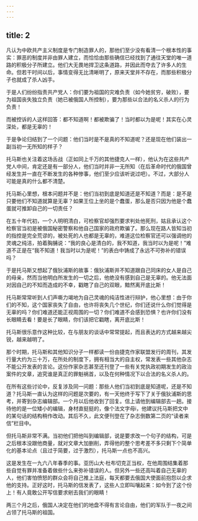 ```yaml
---
---
---
```

title: 2
---




凡认为中欧共产主义制度是专门制造罪人的，那他们至少没有看清一个根本性的事实：罪恶的制度并非由罪人建立，而恰恰由那些确信已经找到了通往天堂的唯一道路的积极分子所建立。他们大无畏地捍卫这条道路，并因此而夺去了许多人的生命。但若干时间以后，事情变得无比清晰明了，原来天堂并不存在，而那些积极分子也就成了杀人凶手。

于是人们纷纷指责共产党人：你们要为祖国的灾难负责（如今她贫穷，破败），要为祖国丧失独立负责（她已被俄国人所控制），要为那些以合法的名义杀人的行为负责！

而被控诉的人这样回答：都不知道啊！都被欺骗了！当时都以为是呢！其实在心灵深处，都是无辜的！

于是争论归结到了一个问题：他们当时是不是真的不知道呢？还是现在他们装出一副当初一无所知的样子？

托马斯也关注着这场舌战（正如同上千万的其他捷克人一样），他认为在这些共产党人中间，肯定还是有一部分人，他们当时并非一无所知（在后革命时代的俄国曾经发生并一直在不断发生的各种惨事，他们至少应该听说过吧）。不过，大部分人可能是真的什么都不清楚。

托马斯心里想，根本问题并不是：他们当初到底是知道还是不知道？而是：是不是只要他们不知道就算是无辜？如果王位上坐的是个蠢蛋，那么是否只因为他是个蠢蛋就可推卸自己的一切责任？

在五十年代初，一个人明明清白，可检察官却强烈要求判处他死刑，姑且承认这个检察官当初是被俄国秘密警察和他自己国家的政府欺骗了。那么现在路人皆知当初的指控是完全荒谬的，被处死的人也都是无辜的，难道这位检察官还可以强调他的灵魂之纯洁，拍着胸脯说：“我的良心是清白的，我不知道，我当时以为是呢！”难道不正是在“我不知道！我当时以为是呢！”的表白中铸成了永远不可弥补的错误吗？

于是托马斯又想起了俄狄浦斯的故事：俄狄浦斯并不知道跟自己同床的女人是自己的母亲，然而当他明白所发生的一切之后，他绝没有感到自己是无辜的。他无法面对因自己的不知而造成的不幸，戳瞎了自己的双眼，黯然离开底比斯！

托马斯常常听到人们声嘶力竭地为自己灵魂的纯洁性进行辩护，他心里想：由于你们的不知，这个国家丧失了自由，也许将丧失几个世纪，你们还说什么你们觉得是无辜的吗？你们难道还能正视周围的一切？你们难道不会感到恐惧？也许你们没有长眼睛去看！要是长了眼睛，你们该把它戳瞎，离开底比斯！

托马斯很乐意作这种比较，在与朋友的谈话中常常提起，而且表达的方式越来越尖锐，越来越明了。

那个时期，托马斯和其他知识分子一样都读一份由捷克作家联盟发行的周刊，其发行量大约为三十万，在所处的制度下，拥有相当大的自主权，常发表一些其他杂志不能公开发表的言论。这份作家杂志甚至还刊登了一些有关党执政初期发生的政治案件的文章，追究谁是真正的罪魁祸首，以及在何种情况下以合法的名义杀人的。

在所有这些讨论中，反复涉及同一问题：那些人他们当初到底是知道呢，还是不知道？托马斯一直认为这样的问题是次要的，有一天他终于写下了关于俄狄浦斯的思考，并寄到杂志编辑部。一个月以后他收到了回复。信上请他到编辑部去一趟。接待他的是一位矮小的编辑，身材直挺挺的，像个法文字母i，他建议托马斯把文中的某句话的结构稍作改动。其后不久，此文便刊登在了杂志倒数第二页的“读者来信”栏目中。

但托马斯非常不满。当初他们把他叫到编辑部，说是要求改一个句子的结构，可是之后根本没跟他商量，就对文章大加删削，弄得他的整个思考差不多只剩下个简单化的基本论点（且过于简要，过于激烈），托马斯一点也不高兴。

这是发生在一九六八年春季的事。亚历山大·杜布切克正当权，在他周围结集着那些自觉有罪并准备着做些什么来弥补错误的人。但另外一些还高叫着自己无辜的人，他们害怕愤怒的群众会将自己推上法庭，每天都要去俄国大使面前抱怨以企求他的支持。正好这时，托马斯的信发表了，这些人立即叫嚷起来：如今到了这个份上！有人竟敢公开写信要求剜去我们的眼睛！

两三个月之后，俄国人决定在他们的地盘不得有言论自由，他们的军队于一夜之间占领了托马斯的祖国。